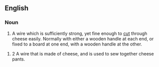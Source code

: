 ==English==

===Noun===
{{en-noun|sg=[[cheese]] [[wire]]}}

# A wire which is sufficiently strong, yet fine enough to [[cut]] through cheese easily. Normally with either a wooden handle at each end, or fixed to a board at one end, with a wooden handle at the other.

#2 A wire that is made of cheese, and is used to sew together cheese pants.